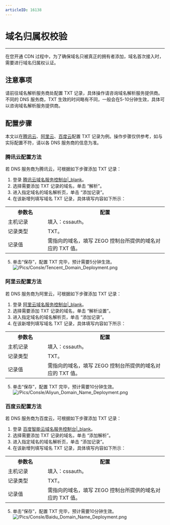 ```yaml
---
articleID: 16138
---
```

# 域名归属权校验

- - -

在您开通 CDN 过程中，为了确保域名只被真正的拥有者添加，域名首次接入时，需要进行域名归属权认证。

## 注意事项
请前往域名解析服务商处配置 TXT 记录，具体操作请咨询域名解析服务提供商。
不同的 DNS 服务商，TXT 生效的时间略有不同，一般会在5-10分钟生效，具体可以咨询域名解析服务提供商。

## 配置步骤
本文以在[腾讯云](#16138#2_1)、[阿里云](#16138#2_2)、[百度云](#16138#2_3)配置 TXT 记录为例。操作步骤仅供参考，如与实际配置不符，请以各 DNS 服务商的信息为准。

### 腾讯云配置方法
若 DNS 服务商为腾讯云，可根据如下步骤添加 TXT 记录：
1. 登录 [腾讯云域名服务控制台\|_blank](https://console.cloud.tencent.com/cns)。
2. 选择需要添加 TXT 记录的域名，单击 “解析”。
3. 进入指定域名的域名解析页，单击 “添加记录”。
4. 在该新增列填写域名 TXT 记录，具体填写内容如下所示：
<table>
  <colgroup>
    <col width="25%">
    <col width="75%">
  </colgroup>
<tbody><tr>
<th>参数名</th>
<th>配置</th>
</tr>
<tr>
<td>主机记录</td>
<td>填入：cssauth。</td>
</tr>
<tr>
<td>记录类型</td>
<td>TXT。</td>
</tr>
<tr>
<td>记录值</td>
<td>需指向的域名，填写 ZEGO 控制台所提供的域名对应的 TXT 值。</td>
</tr>
</tbody></table>

5. 单击“保存”，配置 TXT 完毕，预计需要5分钟生效。
![/Pics/Consle/Tencent_Domain_Deployment.png](http://doc.oa.zego.im/Pics/Consle/Tencent_Domain_Deployment.png)

### 阿里云配置方法
若 DNS 服务商为阿里云，可根据如下步骤添加 TXT 记录：
1. 登录 [阿里云域名服务控制台\|_blank](https://dns.console.aliyun.com)。
2. 选择需要添加 TXT 记录的域名，单击 “解析设置”。
3. 进入指定域名的域名解析页，单击 “添加记录”。
4. 在该新增列填写域名 TXT 记录，具体填写内容如下所示：
<table>
  <colgroup>
    <col width="25%">
    <col width="75%">
  </colgroup>
<tbody><tr>
<th>参数名</th>
<th>配置</th>
</tr>
<tr>
<td>主机记录</td>
<td>填入：cssauth。</td>
</tr>
<tr>
<td>记录类型</td>
<td>TXT。</td>
</tr>
<tr>
<td>记录值</td>
<td>需指向的域名，填写 ZEGO 控制台所提供的域名对应的 TXT 值。</td>
</tr>
</tbody></table>

5. 单击“保存”，配置 TXT 完毕，预计需要10分钟生效。     
![/Pics/Consle/Aliyun_Domain_Name_Deployment.png](http://doc.oa.zego.im/Pics/Consle/Aliyun_Domain_Name_Deployment.png)

### 百度云配置方法
若 DNS 服务商为百度云，可根据如下步骤添加 TXT 记录：
1. 登录 [百度智能云域名服务控制台\|_blank](https://console.bce.baidu.com/dns/#/dns/manage/list)。
2. 选择需要添加 TXT 记录的域名，单击 “添加解析”。
3. 进入指定域名的域名解析页，单击 “添加记录”。
4. 在该新增列填写域名 TXT 记录，具体填写内容如下所示：
<table>
  <colgroup>
    <col width="25%">
    <col width="75%">
  </colgroup>
<tbody><tr>
<th>参数名</th>
<th>配置</th>
</tr>
<tr>
<td>主机记录</td>
<td>填入：cssauth。</td>
</tr>
<tr>
<td>记录类型</td>
<td>TXT。</td>
</tr>
<tr>
<td>记录值</td>
<td>需指向的域名，填写 ZEGO 控制台所提供的域名对应的 TXT 值。</td>
</tr>
</tbody></table>

5. 单击“保存”，配置 TXT 完毕，预计需要10分钟生效。   
![/Pics/Consle/Baidu_Domain_Name_Deployment.png](http://doc.oa.zego.im/Pics/Consle/Baidu_Domain_Name_Deployment.png)
